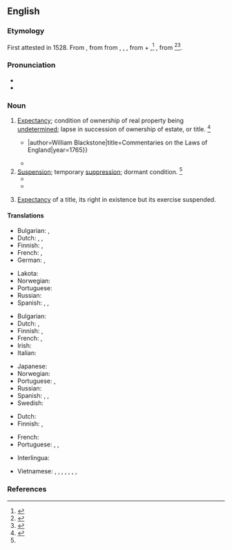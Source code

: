 ==English==
{{was wotd|2012|June|16}}

===Etymology===
First attested in 1528. From {{der|en|xno|abeiance||legal expectation}}, from {{der|en|fro|abeance||desire}} from {{m|fro|abeer|abeër|to gape at, aspire after}}, {{m|fro|abaer}}, {{m|fro|abair||to desire}}, from {{m|fro|a||to}} + {{m|fro|baer|baër|to gape}},<ref>{{R:American Heritage Dictionary|edition=1971|page=3}}</ref> {{m|fro|bair||yawn}}, from {{bor|en|ML.|batō||to yawn}}<ref>{{R:MW3 1976|page=3}}</ref><ref>{{R:CDOE|page=2}}</ref>.

===Pronunciation===
* {{IPA|en|/əˈbeɪ.əns/}}
* {{audio|en|EN-Abeyance.ogg|Audio}}

===Noun===
{{en-noun|~}}

# {{lb|en|legal}} [[expectancy|Expectancy]]; condition of ownership of real property being [[undetermined]]; lapse in succession of ownership of estate, or title. {{defdate|Late 16<sup>th</sup> century}}<ref name=SOED>{{R:SOED5|page=4}}</ref>
#: {{ux|en|The proceeds of the estate shall be held in '''abeyance''' in an escrow account until the minor reaches age twenty-one.}}
#* {{quote-book|en|passage=Yet sometimes the fee may be in '''''abeyance''''', that is (as the word signifies) in expectation, remembrance, and contemplation in law; there being no person in ''esse'', in whom it can vest and abide {{...}}|author=William Blackstone|title=Commentaries on the Laws of England|year=1765}}
#* {{quote-book|en|year=1985|orig_year=1967|author=John Bartholomew & Son Limited|title=The Times Atlas of the World|edition=Seventh Comprehensive Edition|publisher=Times Books Limited|isbn=0-8129-1298-5|section=plate 123|entry=Antarctica|text=Note: Under the Antarctic Treaty of 1959 all territorial claims are held under '''abeyance''' in the interest of international co-operation for scientific purposes.}}
# [[suspension|Suspension]]; temporary [[suppression]]; dormant condition. {{defdate|Mid 17<sup>th</sup> century}}<ref name=SOED/>
#* {{quote-book|en|year=2003|author={{w|Bill Bryson}}|title=A Short History of Nearly Everything|publisher=BCA|year_published=2003|page=376|passage=Without a plausible explanation for what might have provoked an ice age, the whole theory fell into '''abeyance'''.}}
#* {{quote-journal|en|date=2020 July 29|author=Ian Prosser discusses with Paul Stephen|title=Rail needs robust and strategic plans|journal=Rail|page=40|text=[...] Prosser was instrumental in the decision in 2010 to recommence publication of an annual health and safety report, following a period when it had fallen into '''abeyance'''.}}
# {{lb|en|heraldry}} [[expectancy|Expectancy]] of a title, its right in existence but its exercise suspended.
#: {{ux|en|The broad pennant of a commodore first class has been in '''abeyance''' since 1958, together with the rank.}}

====Translations====
{{trans-top|expectancy; condition of being undetermined}}
* Bulgarian: {{t|bg|временно бездействие|sc=Cyrl}}, {{t|bg|изчакване|sc=Cyrl}}
* Dutch: {{t|nl|onbeslistheid}}, {{t+|nl|onzekerheid}}, {{t|nl|onbeheerdheid|m}}
* Finnish: {{t+|fi|jäädytys}}, {{t|fi|[[jäädytetty|jäädytettynä]]}} {{gloss|in abeyance}}
* French: {{t+|fr|vacance|f}}, {{t+|fr|vacant}}
* German: {{t+|de|Schwebezustand|m}}, {{t|de|Unentschiedenheit|f}}
{{trans-mid}}
* Lakota: {{t|lkt|iŋyaŋke ṡni}}
* Norwegian: {{t|no|uavklart}}
* Portuguese: {{t|pt|pendência}}
* Russian: {{t|ru|[[состоя́ние]] [[неопределённость|неопределённости]]|n}}
* Spanish: {{t+|es|expectativa|f}}, {{t+|es|esperanza|f}}, {{t+|es|suspenso|m}}
{{trans-bottom}}

{{trans-top|suspension; temporary suppression}}
* Bulgarian: {{t+|bg|суспендиране}}
* Dutch: {{t+|nl|opschorting}}, {{t+|nl|uitstel}}
* Finnish: {{t|fi|lykkäys}}, {{t|fi|[[lykätty|lykättynä]]}} {{gloss|in abeyance}}
* French: {{qualifier|adjective}} {{t+|fr|en suspens}}, {{t+|fr|suspension|f}}
* Irish: {{t|ga|fionraí|f}}
* Italian: {{t+|it|sospensione|f}}
{{trans-mid}}
* Japanese: {{t+|ja|停止|tr=teishi|sc=Jpan}}
* Norwegian: {{t|no|utsettelse}}
* Portuguese: {{t+|pt|suspensão|f}}, {{t|pt|pendência|f}}
* Russian: {{t+|ru|приостановле́ние|n}}
* Spanish: {{t+|es|suspensión|f}}, {{t+|es|desuso|m}}, {{t+|es|suspenso|m}}
* Swedish: {{t+|sv|träda|c}}
{{trans-bottom}}

{{trans-top|heraldry: expectancy of a title}}
* Dutch: {{t+|nl|onbruik|n}}
* Finnish: {{t|fi|lepääminen}}, {{t|fi|lepäämässä}} {{gloss|in abeyance}}
{{trans-mid}}
* French: {{t+|fr|vacance|f}}
* Portuguese: {{t+|pt|vacância|f}}, {{t+|pt|vacatura|f}}, {{t|pt|vagatura|f}}
{{trans-bottom}}

{{checktrans-top}}
* Interlingua: {{t-check|ia|suspension}}
{{trans-mid}}
* Vietnamese: {{t-check|vi|sự đọng lại}}, {{t-check|vi|sự đình chỉ}}, {{t-check|vi|sự hoãn lại}}, {{t-check|vi|sự tạm thời không áp dụng}}, {{t-check|vi|tình trạng tạm thời không có người nhận}}, {{t-check|vi|tình trạng tạm thời vô chủ}}, {{t-check|vi|tình trạng trống}}, {{t-check|vi|tình trạng khuyết}}
{{trans-bottom}}

===References===
<references/>